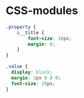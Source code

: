 # CSS-modules

```scss
.property {
    &__title {
        font-size: 16px;
        margin: 0;
    }
}

```

```scss
.value {
  display: block;
  margin: 2px 0 0 0;
  font-size: 20px;
}
```
